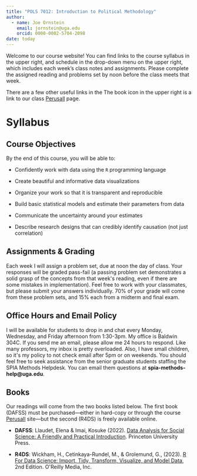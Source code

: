 ```yaml
---
title: "POLS 7012: Introduction to Political Methodology"
author: 
  - name: Joe Ornstein
    email: jornstein@uga.edu
    orcid: 0000-0002-5704-2098
date: today
---
```


Welcome to our course website! You can find links to the course syllabus in the upper right, and schedule in the drop-down menu on the upper right, which includes each week's class notes and assignments. Please complete the assigned reading and problems set by noon before the class meets that week.

There are a few other useful links in the The book icon in the upper right is a link to our class [Perusall](https://app.perusall.com/courses/introduction-to-political-methodology/) page.

# Syllabus

## Course Objectives

By the end of this course, you will be able to:

-   Confidently work with data using the `R` programming language

-   Create beautiful and informative data visualizations

-   Organize your work so that it is transparent and reproducible

-   Build basic statistical models and estimate their parameters from data

-   Communicate the uncertainty around your estimates

-   Describe research designs that can credibly identify causation (not just correlation)

## Assignments & Grading

Each week I will assign a problem set, due at noon the day of class. Your responses will be graded pass-fail (a passing problem set demonstrates a solid grasp of the concepts from that week\'s reading, even if there are some mistakes in implementation). Feel free to work with your classmates, but please submit your answers individually. 70% of your grade will come from these problem sets, and 15% each from a midterm and final exam.

## Office Hours and Email Policy

I will be available for students to drop in and chat every Monday, Wednesday, and Friday afternoon from 1:30-3pm. My office is Baldwin 304C. If you send me an email, please allow me 24 hours to respond. Like many professors, my inbox is pretty overloaded. Also, I have small children, so it\'s my policy to not check email after 5pm or on weekends. You should feel free to seek assistance from the senior graduate students staffing the SPIA Methods Helpdesk. You can email them questions at **spia-methods-help\@uga.edu**.

## Books

Our readings will come from the two books listed below. The first book (DAFSS) must be purchased---either in hard-copy or through the course [Perusall](https://app.perusall.com/courses/introduction-to-political-methodology/) site---but the second (R4DS) is freely available online.

-   **DAFSS**: Llaudet, Elena & Imai, Kosuke (2022). [Data Analysis for Social Science: A Friendly and Practical Introduction](https://press.princeton.edu/books/paperback/9780691199436/data-analysis-for-social-science). Princeton University Press.

-   **R4DS**: Wickham, H., Cetinkaya-Rundel, M., & Grolemund, G., (2023). [R For Data Science: Import, Tidy, Transform, Visualize, and Model Data](https://r4ds.hadley.nz/), 2nd Edition. O\'Reilly Media, Inc.
